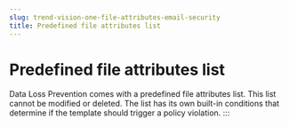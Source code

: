 ```yaml
---
slug: trend-vision-one-file-attributes-email-security
title: Predefined file attributes list
---
```

# Predefined file attributes list

Data Loss Prevention comes with a predefined file attributes list. This list cannot be modified or deleted. The list has its own built-in conditions that determine if the template should trigger a policy violation.
:::
